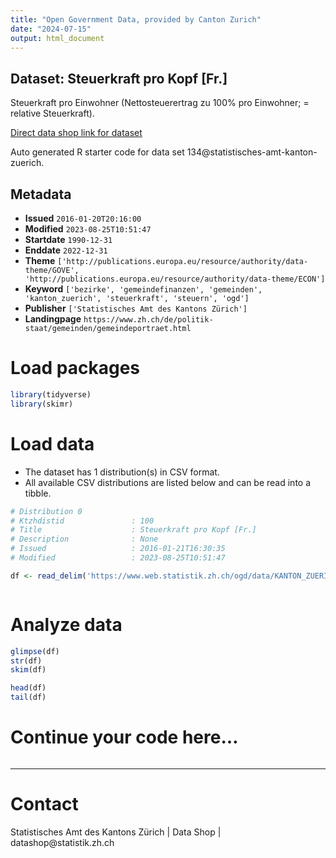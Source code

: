 ```yaml
---
title: "Open Government Data, provided by Canton Zurich"
date: "2024-07-15"
output: html_document
---
```


## Dataset: Steuerkraft pro Kopf [Fr.]

Steuerkraft pro Einwohner (Nettosteuerertrag zu 100% pro Einwohner; = relative Steuerkraft).

[Direct data shop link for dataset](https://www.zh.ch/de/politik-staat/statistik-daten/datenkatalog.html#/datasets/134@statistisches-amt-kanton-zuerich)

Auto generated R starter code for data set 134@statistisches-amt-kanton-zuerich.

## Metadata

- **Issued** `2016-01-20T20:16:00`
- **Modified** `2023-08-25T10:51:47`
- **Startdate** `1990-12-31`
- **Enddate** `2022-12-31`
- **Theme** `['http://publications.europa.eu/resource/authority/data-theme/GOVE', 'http://publications.europa.eu/resource/authority/data-theme/ECON']`
- **Keyword** `['bezirke', 'gemeindefinanzen', 'gemeinden', 'kanton_zuerich', 'steuerkraft', 'steuern', 'ogd']`
- **Publisher** `['Statistisches Amt des Kantons Zürich']`
- **Landingpage** `https://www.zh.ch/de/politik-staat/gemeinden/gemeindeportraet.html`


# Load packages

```r

library(tidyverse)
library(skimr)

```

# Load data

-   The dataset has 1 distribution(s) in CSV format.
-   All available CSV distributions are listed below and can be read into a tibble.

```r

# Distribution 0
# Ktzhdistid               : 100
# Title                    : Steuerkraft pro Kopf [Fr.]
# Description              : None
# Issued                   : 2016-01-21T16:30:35
# Modified                 : 2023-08-25T10:51:47

df <- read_delim('https://www.web.statistik.zh.ch/ogd/data/KANTON_ZUERICH_378.csv')



```

# Analyze data

```r

glimpse(df)
str(df)
skim(df)

head(df)
tail(df)

```

# Continue your code here...

```r

```

------------------------------------------------------------------------

# Contact

Statistisches Amt des Kantons Zürich | Data Shop | datashop@statistik.zh.ch
